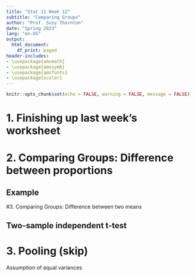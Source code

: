 ```yaml
---
title: "Stat 11 Week 12"
subtitle: "Comparing Groups" 
author: "Prof. Suzy Thornton"
date: "Spring 2023"
lang: "en-US"
output:
  html_document:
    df_print: paged
header-includes:
- \usepackage{amsmath}
- \usepackage{amssymb}
- \usepackage{amsfonts}
- \usepackage{xcolor}
---
```


```r
knitr::opts_chunk$set(echo = FALSE, warning = FALSE, message = FALSE)
```



# 1. Finishing up last week's worksheet 



# 2. Comparing Groups: Difference between proportions  


## Example 


#3. Comparing Groups: Difference between two means

## Two-sample independent t-test 



# 3. Pooling  (skip) 

Assumption of equal variances 
